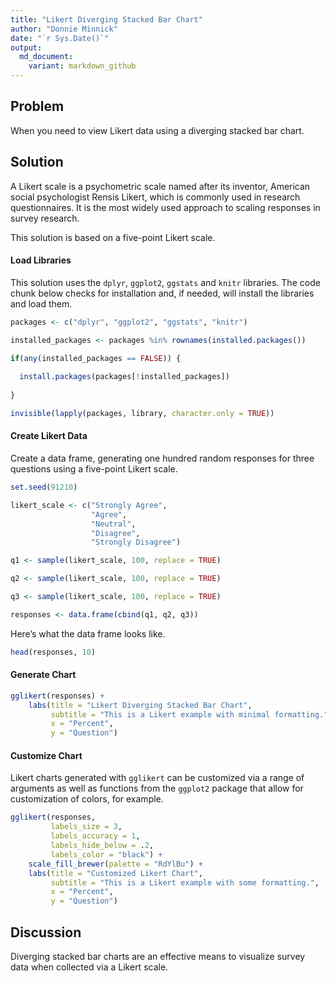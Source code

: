 ```yaml
---
title: "Likert Diverging Stacked Bar Chart"
author: "Donnie Minnick"
date: "`r Sys.Date()`"
output:
  md_document:
    variant: markdown_github
---
```


## Problem

When you need to view Likert data using a diverging stacked bar chart.

## Solution

A Likert scale is a psychometric scale named after its inventor, American social psychologist Rensis Likert, which is commonly used in research questionnaires.  It is the most widely used approach to scaling responses in survey research.

This solution is based on a five-point Likert scale.

#### Load Libraries

This solution uses the `dplyr`, `ggplot2`, `ggstats` and `knitr` libraries.  The code chunk below checks for installation and, if needed, will install the libraries and load them.

```r
packages <- c("dplyr", "ggplot2", "ggstats", "knitr")

installed_packages <- packages %in% rownames(installed.packages())

if(any(installed_packages == FALSE)) {
  
  install.packages(packages[!installed_packages])
  
}

invisible(lapply(packages, library, character.only = TRUE))
```

#### Create Likert Data

Create a data frame, generating one hundred random responses for three questions using a five-point Likert scale.

```r
set.seed(91210)

likert_scale <- c("Strongly Agree", 
                  "Agree", 
                  "Neutral", 
                  "Disagree", 
                  "Strongly Disagree")

q1 <- sample(likert_scale, 100, replace = TRUE)

q2 <- sample(likert_scale, 100, replace = TRUE)

q3 <- sample(likert_scale, 100, replace = TRUE)

responses <- data.frame(cbind(q1, q2, q3))
```

Here's what the data frame looks like.

```r
head(responses, 10)
```

#### Generate Chart

```r
gglikert(responses) +
    labs(title = "Likert Diverging Stacked Bar Chart",
         subtitle = "This is a Likert example with minimal formatting.",
         x = "Percent",
         y = "Question")
```
#### Customize Chart

Likert charts generated with `gglikert` can be customized via a range of arguments as well as functions from the `ggplot2` package that allow for customization of colors, for example.

```r
gglikert(responses,
         labels_size = 3,
         labels_accuracy = 1,
         labels_hide_below = .2,
         labels_color = "black") +
    scale_fill_brewer(palette = "RdYlBu") +
    labs(title = "Customized Likert Chart",
         subtitle = "This is a Likert example with some formatting.",
         x = "Percent",
         y = "Question")
```

## Discussion

Diverging stacked bar charts are an effective means to visualize survey data when collected via a Likert scale.
